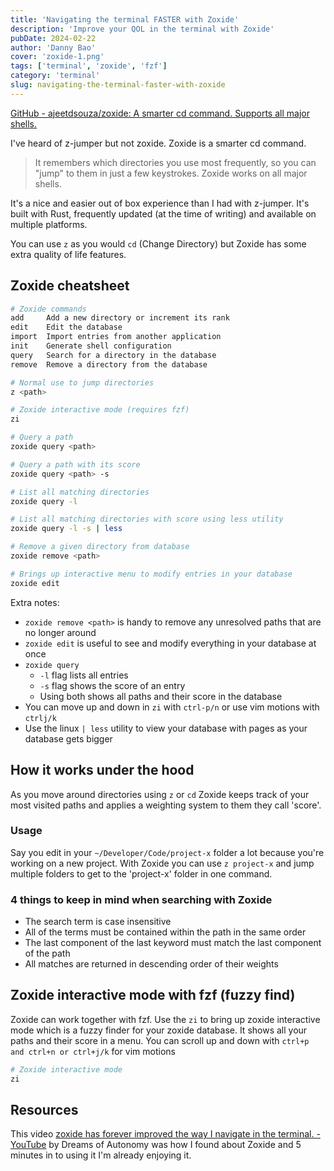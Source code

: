 ```yaml
---
title: 'Navigating the terminal FASTER with Zoxide'
description: 'Improve your QOL in the terminal with Zoxide'
pubDate: 2024-02-22
author: 'Danny Bao'
cover: 'zoxide-1.png'
tags: ['terminal', 'zoxide', 'fzf']
category: 'terminal'
slug: navigating-the-terminal-faster-with-zoxide
---
```


[GitHub - ajeetdsouza/zoxide: A smarter cd command. Supports all major shells.](https://github.com/ajeetdsouza/zoxide?tab=readme-ov-file#installation)

I've heard of z-jumper but not zoxide. Zoxide is a smarter cd command. 

> It remembers which directories you use most frequently, so you can "jump" to them in just a few keystrokes. Zoxide works on all major shells.

It's a nice and easier out of box experience than I had with z-jumper. It's built with Rust, frequently updated (at the time of writing) and available on multiple platforms.

You can use `z` as you would `cd` (Change Directory) but Zoxide has some extra quality of life features.

## Zoxide cheatsheet

```bash
# Zoxide commands
add     Add a new directory or increment its rank
edit    Edit the database
import  Import entries from another application
init    Generate shell configuration
query   Search for a directory in the database
remove  Remove a directory from the database

# Normal use to jump directories
z <path>

# Zoxide interactive mode (requires fzf)
zi

# Query a path
zoxide query <path>

# Query a path with its score
zoxide query <path> -s

# List all matching directories
zoxide query -l

# List all matching directories with score using less utility
zoxide query -l -s | less

# Remove a given directory from database
zoxide remove <path>

# Brings up interactive menu to modify entries in your database
zoxide edit
```

Extra notes:

- `zoxide remove <path>` is handy to remove any unresolved paths that are no longer around
- `zoxide edit` is useful to see and modify everything in your database at once
- `zoxide query`
	- `-l` flag lists all entries
	- `-s` flag shows the score of an entry
	- Using both shows all paths and their score in the database
- You can move up and down in `zi` with `ctrl-p/n` or use vim motions with `ctrlj/k` 
- Use the linux `| less` utility to view your database with pages as your database gets bigger

## How it works under the hood

As you move around directories using `z` or `cd` Zoxide keeps track of your most visited paths and applies a weighting system to them they call 'score'.

### Usage

Say you edit in your `~/Developer/Code/project-x` folder a lot because you're working on a new project. With Zoxide you can use `z project-x` and jump multiple folders to get to the 'project-x' folder in one command. 

### 4 things to keep in mind when searching with Zoxide

- The search term is case insensitive
- All of the terms must be contained within the path in the same order
- The last component of the last keyword must match the last component of the path
- All matches are returned in descending order of their weights

## Zoxide interactive mode with fzf (fuzzy find)

Zoxide can work together with fzf. Use the `zi` to bring up zoxide interactive mode which is a fuzzy finder for your zoxide database. It shows all your paths and their score in a menu. You can scroll up and down with `ctrl+p and ctrl+n or ctrl+j/k` for vim motions

```bash
# Zoxide interactive mode
zi
```

## Resources

This video [zoxide has forever improved the way I navigate in the terminal. - YouTube](https://www.youtube.com/watch?v=aghxkpyRVDY)  by Dreams of Autonomy was how I found about Zoxide and 5 minutes in to using it I'm already enjoying it.